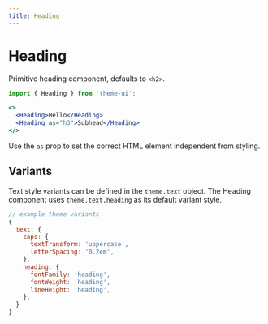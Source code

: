 ```yaml
---
title: Heading
---
```


# Heading

Primitive heading component, defaults to `<h2>`.

```js
import { Heading } from 'theme-ui';
```

```jsx
<>
  <Heading>Hello</Heading>
  <Heading as="h3">Subhead</Heading>
</>
```

Use the `as` prop to set the correct HTML element independent from styling.

## Variants

Text style variants can be defined in the `theme.text` object.
The Heading component uses `theme.text.heading` as its default variant style.

```js
// example theme variants
{
  text: {
    caps: {
      textTransform: 'uppercase',
      letterSpacing: '0.2em',
    },
    heading: {
      fontFamily: 'heading',
      fontWeight: 'heading',
      lineHeight: 'heading',
    },
  }
}
```
